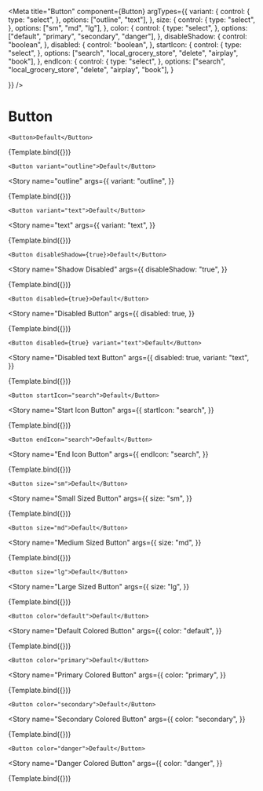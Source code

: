 
<Meta
  title="Button"
  component={Button}
  argTypes={{
    variant: {
      control: {
        type: "select",
      },
      options: ["outline", "text"],
    },
    size: {
      control: {
        type: "select",
      },
      options: ["sm", "md", "lg"],
    },
    color: {
      control: {
        type: "select",
      },
      options: ["default", "primary", "secondary", "danger"],
    },
    disableShadow: {
      control: "boolean",
    },
    disabled: {
      control: "boolean",
    },
    startIcon: {
      control: {
        type: "select",
      },
      options: ["search", "local_grocery_store", "delete", "airplay", "book"],
    },
    endIcon: {
      control: {
        type: "select",
      },
      options: ["search", "local_grocery_store", "delete", "airplay", "book"],
    }

}}
/>

# Button

`<Button>Default</Button>`

<Story name="Default">{Template.bind({})}</Story>

`<Button variant="outline">Default</Button>`

<Story
  name="outline"
  args={{
    variant: "outline",
  }}
>
  {Template.bind({})}
</Story>

`<Button variant="text">Default</Button>`

<Story
  name="text"
  args={{
    variant: "text",
  }}
>
  {Template.bind({})}
</Story>

`<Button disableShadow={true}>Default</Button>`

<Story
  name="Shadow Disabled"
  args={{
    disableShadow: "true",
  }}
>
  {Template.bind({})}
</Story>

`<Button disabled={true}>Default</Button>`

<Story
  name="Disabled Button"
  args={{
    disabled: true,
  }}
>
  {Template.bind({})}
</Story>

`<Button disabled={true} variant="text">Default</Button>`

<Story
  name="Disabled text Button"
  args={{
    disabled: true,
    variant: "text",
  }}
>
  {Template.bind({})}
</Story>

`<Button startIcon="search">Default</Button>`

<Story
  name="Start Icon Button"
  args={{
    startIcon: "search",
  }}
>
  {Template.bind({})}
</Story>

`<Button endIcon="search">Default</Button>`

<Story
  name="End Icon Button"
  args={{
    endIcon: "search",
  }}
>
  {Template.bind({})}
</Story>

`<Button size="sm">Default</Button>`

<Story
  name="Small Sized Button"
  args={{
    size: "sm",
  }}
>
  {Template.bind({})}
</Story>

`<Button size="md">Default</Button>`

<Story
  name="Medium Sized Button"
  args={{
    size: "md",
  }}
>
  {Template.bind({})}
</Story>

`<Button size="lg">Default</Button>`

<Story
  name="Large Sized Button"
  args={{
    size: "lg",
  }}
>
  {Template.bind({})}
</Story>

`<Button color="default">Default</Button>`

<Story
  name="Default Colored Button"
  args={{
    color: "default",
  }}
>
  {Template.bind({})}
</Story>

`<Button color="primary">Default</Button>`

<Story
  name="Primary Colored Button"
  args={{
    color: "primary",
  }}
>
  {Template.bind({})}
</Story>

`<Button color="secondary">Default</Button>`

<Story
  name="Secondary Colored Button"
  args={{
    color: "secondary",
  }}
>
  {Template.bind({})}
</Story>

`<Button color="danger">Default</Button>`

<Story
  name="Danger Colored Button"
  args={{
    color: "danger",
  }}
>
  {Template.bind({})}
</Story>
